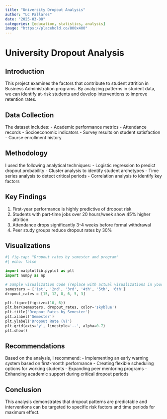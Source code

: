 ```yaml
---
title: "University Dropout Analysis"
author: "LC Pallares"
date: "2025-03-08"
categories: [education, statistics, analysis]
image: "https://placehold.co/800x400"
---
```


# University Dropout Analysis

## Introduction

This project examines the factors that contribute to student attrition in Business Administration programs. By analyzing patterns in student data, we can identify at-risk students and develop interventions to improve retention rates.

## Data Collection

The dataset includes:
- Academic performance metrics
- Attendance records
- Socioeconomic indicators
- Survey results on student satisfaction
- Course enrollment history

## Methodology

I used the following analytical techniques:
- Logistic regression to predict dropout probability
- Cluster analysis to identify student archetypes
- Time series analysis to detect critical periods
- Correlation analysis to identify key factors

## Key Findings

1. First-year performance is highly predictive of dropout risk
2. Students with part-time jobs over 20 hours/week show 45% higher attrition
3. Attendance drops significantly 3-4 weeks before formal withdrawal
4. Peer study groups reduce dropout rates by 30%

## Visualizations

```python
#| fig-cap: "Dropout rates by semester and program"
#| echo: false

import matplotlib.pyplot as plt
import numpy as np

# Sample visualization code (replace with actual visualizations in your project)
semesters = ['1st', '2nd', '3rd', '4th', '5th', '6th']
dropout_rates = [15, 12, 8, 6, 5, 3]

plt.figure(figsize=(10, 6))
plt.bar(semesters, dropout_rates, color='skyblue')
plt.title('Dropout Rates by Semester')
plt.xlabel('Semester')
plt.ylabel('Dropout Rate (%)')
plt.grid(axis='y', linestyle='--', alpha=0.7)
plt.show()
```

## Recommendations

Based on the analysis, I recommend:
- Implementing an early warning system based on first-month performance
- Creating flexible scheduling options for working students
- Expanding peer mentoring programs
- Enhancing academic support during critical dropout periods

## Conclusion

This analysis demonstrates that dropout patterns are predictable and interventions can be targeted to specific risk factors and time periods for maximum effect.
